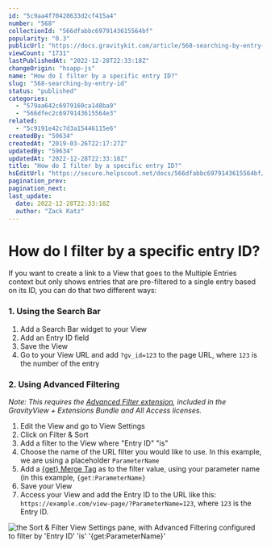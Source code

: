 ```yaml
---
id: "5c9aa4f70428633d2cf415a4"
number: "568"
collectionId: "566dfabbc6979143615564bf"
popularity: "0.3"
publicUrl: "https://docs.gravitykit.com/article/568-searching-by-entry-id"
viewCount: "1731"
lastPublishedAt: "2022-12-28T22:33:18Z"
changeOrigin: "hsapp-js"
name: "How do I filter by a specific entry ID?"
slug: "568-searching-by-entry-id"
status: "published"
categories: 
  - "579aa642c6979160ca148ba9"
  - "566dfec2c6979143615564e3"
related: 
  - "5c9191e42c7d3a15446115e6"
createdBy: "59634"
createdAt: "2019-03-26T22:17:27Z"
updatedBy: "59634"
updatedAt: "2022-12-28T22:33:18Z"
title: "How do I filter by a specific entry ID?"
hsEditUrl: "https://secure.helpscout.net/docs/566dfabbc6979143615564bf/article/5c9aa4f70428633d2cf415a4"
pagination_prev: 
pagination_next: 
last_update:
  date: 2022-12-28T22:33:18Z
  author: "Zack Katz"
---
```


# How do I filter by a specific entry ID?

If you want to create a link to a View that goes to the Multiple Entries context but only shows entries that are pre-filtered to a single entry based on its ID, you can do that two different ways:

### 1. Using the Search Bar

1. Add a Search Bar widget to your View
2. Add an Entry ID field
3. Save the View
4. Go to your View URL and add `?gv_id=123` to the page URL, where `123` is the number of the entry

### 2. Using Advanced Filtering

*Note: This requires the [Advanced Filter extension](https://www.gravitykit.com/extensions/advanced-filter/), included in the GravityView + Extensions Bundle and All Access licenses.*

1. Edit the View and go to View Settings
2. Click on Filter &amp; Sort
3. Add a filter to the View where "Entry ID" "is"
4. Choose the name of the URL filter you would like to use. In this example, we are using a placeholder `ParameterName`
5. Add a [{get} Merge Tag](https://docs.gravitykit.com/article/314-the-get-merge-tag) as to the filter value, using your parameter name (in this example, `{get:ParameterName}`
6. Save your View
7. Access your View and add the Entry ID to the URL like this: `https://example.com/view-page/?ParameterName=123`, where `123` is the Entry ID.

![the Sort & Filter View Settings pane, with Advanced Filtering configured to filter by 'Entry ID' 'is' '{get:ParameterName}'](https://i.gravitykit.com/MHl9nQ+)